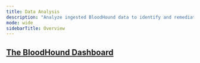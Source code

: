 ---
title: Data Analysis
description: "Analyze ingested BloodHound data to identify and remediate attack path risks."
mode: wide
sidebarTitle: Overview
---

## <Icon icon="desktop" iconType="solid" /> [The BloodHound Dashboard](/analyze-data/bloodhound-gui/overview)
<CardGroup cols={2}>
<Card title="Posture Page" icon="shield-halved" href="/analyze-data/bloodhound-gui/posture-page" horizontal iconType="solid"/>
<Card title="BloodHound Configuration" icon="shield" href="/analyze-data/bloodhound-gui/configuration" horizontal iconType="solid"/>
<Card title="Mute/Unmute Attack Path Finding" icon="volume-xmark" href="/analyze-data/bloodhound-gui/mute-paths" horizontal iconType="solid"/>
<Card title="Searching With Cypher" icon="magnifying-glass" href="/analyze-data/bloodhound-gui/cypher-search" horizontal iconType="solid"/>
<Card title="Explore -> Search for Objects" icon="compass" href="/analyze-data/bloodhound-gui/explore-objects" horizontal iconType="solid"/>
</CardGroup>
